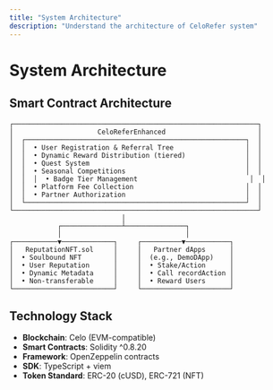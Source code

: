 ```yaml
---
title: "System Architecture"
description: "Understand the architecture of CeloRefer system"
---
```


# System Architecture

## Smart Contract Architecture

```
┌─────────────────────────────────────────────────────────────┐
│                     CeloReferEnhanced                       │
│  ┌───────────────────────────────────────────────────────┐  │
│  │  • User Registration & Referral Tree                  │  │
│  │  • Dynamic Reward Distribution (tiered)               │  │
│  │  • Quest System                                       │  │
│  │  • Seasonal Competitions                              │  │
│  │  │  • Badge Tier Management                            │  │
│  │  • Platform Fee Collection                            │  │
│  │  • Partner Authorization                              │  │
│  └───────────────────────────────────────────────────────┘  │
└─────────────────────────────────────────────────────────────┘
                            │
            ┌───────────────┴───────────────┐
            │                               │
┌───────────▼─────────────┐     ┌──────────▼───────────┐
│   ReputationNFT.sol     │     │   Partner dApps      │
│  • Soulbound NFT        │     │  (e.g., DemoDApp)    │
│  • User Reputation      │     │  • Stake/Action      │
│  • Dynamic Metadata     │     │  • Call recordAction │
│  • Non-transferable     │     │  • Reward Users      │
└─────────────────────────┘     └──────────────────────┘
```

## Technology Stack

- **Blockchain**: Celo (EVM-compatible)
- **Smart Contracts**: Solidity ^0.8.20
- **Framework**: OpenZeppelin contracts
- **SDK**: TypeScript + viem
- **Token Standard**: ERC-20 (cUSD), ERC-721 (NFT)
